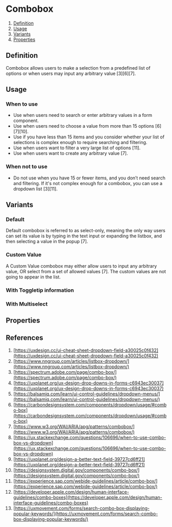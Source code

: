 
<Meta of={ComboboxStories} />

# Combobox
1. [Definition](#definition)
2. [Usage](#usage)
3. [Variants](#Variants)
4. [Properties](#Properties)

## Definition
Combobox allows users to make a selection from a predefined list of options or when users may input any arbitrary
value [3][6][7].
<Canvas of={ComboboxStories.Default} />

## Usage

### When to use
- Use when users need to search or enter arbitrary values in a form component.
- Use when users need to choose a value from more than 15 options [6][7][10].
- Use if you have less than 15 items and you consider whether your list of selections is complex enough to require
searching and filtering.
- Use when users want to filter a very large list of options [11].
- Use when users want to create any arbitrary value [7].

### When not to use
- Do not use when you have 15 or fewer items, and you don’t need search and filtering. If it's not complex enough for a
combobox, you can use a dropdown list [3][11].

## Variants

### Default
Default combobox is referred to as select-only, meaning the only way users can set its value is by typing in the text
input or expanding the listbox, and then selecting a value in the popup [7].
<Canvas of={ComboboxStories.Default} />

### Custom Value
A Custom Value combobox may either allow users to input any arbitrary value, OR select from a set of allowed values [7].
The custom values are not going to appear in the list.
<Canvas of={ComboboxStories.CustomValue} />

### With Toggletip information
<Canvas of={ComboboxStories.WithToggletip} />

### With Multiselect
<Canvas of={ComboboxStories.WithMultiselect} />

## Properties
<ArgTypes of={Combobox} />

## References
1. [https://uxdesign.cc/ui-cheat-sheet-dropdown-field-a30025c0f432](https://uxdesign.cc/ui-cheat-sheet-dropdown-field-a30025c0f432)
2. [https://www.nngroup.com/articles/listbox-dropdown/](https://www.nngroup.com/articles/listbox-dropdown/)
3. [https://spectrum.adobe.com/page/combo-box/](https://spectrum.adobe.com/page/combo-box/)
4. [https://uxplanet.org/ux-design-drop-downs-in-forms-c6943ec30037](https://uxplanet.org/ux-design-drop-downs-in-forms-c6943ec30037)
5. [https://balsamiq.com/learn/ui-control-guidelines/dropdown-menus/](https://balsamiq.com/learn/ui-control-guidelines/dropdown-menus/)
6. [https://carbondesignsystem.com/components/dropdown/usage/#combo-box](https://carbondesignsystem.com/components/dropdown/usage/#combo-box)
7. [https://www.w3.org/WAI/ARIA/apg/patterns/combobox/](https://www.w3.org/WAI/ARIA/apg/patterns/combobox/)
8. [https://ux.stackexchange.com/questions/106696/when-to-use-combo-box-vs-dropdown](https://ux.stackexchange.com/questions/106696/when-to-use-combo-box-vs-dropdown)
9. [https://uxplanet.org/design-a-better-text-field-39727cd6ff21](https://uxplanet.org/design-a-better-text-field-39727cd6ff21)
10. [https://designsystem.digital.gov/components/combo-box/](https://designsystem.digital.gov/components/combo-box/)
11. [https://experience.sap.com/webide-guidelines/article/combo-box/](https://experience.sap.com/webide-guidelines/article/combo-box/)
12. [https://developer.apple.com/design/human-interface-guidelines/combo-boxes](https://developer.apple.com/design/human-interface-guidelines/combo-boxes)
13. [https://uxmovement.com/forms/search-combo-box-displaying-popular-keywords/](https://uxmovement.com/forms/search-combo-box-displaying-popular-keywords/)
